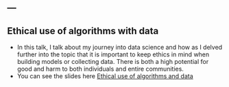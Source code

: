 ---
---

<link rel="stylesheet" href="styles.css" type="text/css">


## Ethical use of algorithms with data

- In this talk, I talk about my journey into data science and how as I delved further into the topic that it is important to keep ethics in mind when building models or collecting data.  There is both a high potential for good and harm to both individuals and entire communities.  
- You can see the slides here [Ethical use of algorithms and data](https://docs.google.com/presentation/d/1QMtzOeran4IbP0_e5ZIG3EuD59I506kO_dokiHHjPUA/edit?usp=sharing)